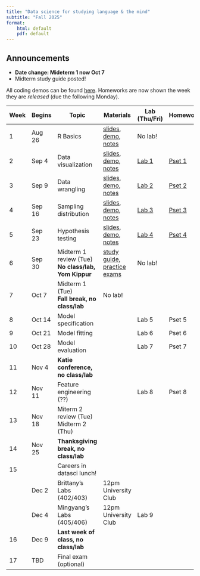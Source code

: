 ```yaml
---
title: "Data science for studying language & the mind"
subtitle: "Fall 2025"
format: 
    html: default
    pdf: default
---
```


::: {.callout-tip collapse="false"}
## Announcements

- **Date change: Mideterm 1 now Oct 7**
- Midterm study guide posted!
:::

All coding demos can be found [here](https://drive.google.com/drive/folders/1l9j6yEcL7rk6c6IUhKZOnRtO8lnsJx3O?usp=sharing). Homeworks are now shown the week they are *released* (due the following Monday). 

| Week | Begins |  Topic | Materials | Lab (Thu/Fri) | Homework  |
| -  | -- |  --- | ---- | --- | --- |
| 1 | Aug 26 | R Basics  | [slides](slides/r-basics.qmd), [demo](https://colab.research.google.com/drive/1Tv0Obx3hGCX9Zi956jI7_5SuRO5T95h8?usp=drive_link), [notes](notes/r-basics.qmd) | No lab! | |
| 2 | Sep 4 | Data visualization | [slides](slides/data-visualization.qmd), [demo](https://colab.research.google.com/drive/1eCKrIvYBn9-EoKAsh1_FWcRCVl5nLO7G?usp=sharing), [notes](notes/data-visualization.qmd) | [Lab 1](labs/lab-01.qmd) | [Pset 1](psets/pset-01.qmd) |
| 3 | Sep 9 | Data wrangling | [slides](slides/data-wrangling.qmd), [demo](https://colab.research.google.com/drive/11ncVhDIuxtrc_JXlLsEYO2G8mjEBGSQr?usp=sharing), [notes](notes/data-wrangling.qmd) |  [Lab 2](labs/lab-02.qmd) | [Pset 2](psets/pset-02.qmd) |
| 4 | Sep 16 | Sampling distribution | [slides](slides/sampling-distribution.qmd), [demo](https://colab.research.google.com/drive/11tKK1W1403-6Q2ug6-nmrfCGdo-25Rvr?usp=drive_link), [notes](notes/sampling-distribution.qmd) |  [Lab 3](labs/lab-03.qmd) | [Pset 3](psets/pset-03.qmd) | 
| 5 | Sep 23 | Hypothesis testing<br> | [slides](slides/hypothesis-testing.qmd), [demo](https://colab.research.google.com/drive/1VXypUt5Pc7Ti3x_hhqSYwyEV9CeqGsH-?usp=drive_link), [notes](notes/hypothesis-testing.qmd) | [Lab 4](labs/lab-04.qmd) | [Pset 4](psets/pset-04.qmd) |
| 6 | Sep 30 | Midterm 1 review (Tue)<br>**No class/lab, Yom Kippur** | [study guide](notes/exam-1-studyguide.qmd), [practice exams](https://drive.google.com/drive/folders/1FaF8Gn4dkvWEJxXSCwaXeO2Wk6mtmlOd?usp=drive_link) | No lab! |  |
| 7 | Oct 7 | Midterm 1 (Tue) <br>**Fall break, no class/lab** | No lab! | | 
| 8 | Oct 14 | Model specification | | Lab 5 | Pset 5 | 
| 9 | Oct 21 | Model fitting | | Lab 6 | Pset 6  | 
| 10 | Oct 28 | Model evaluation | | Lab 7 | Pset 7 |
| 11 | Nov 4 | **Katie conference, no class/lab** | | |  |
| 12 | Nov 11 | Feature engineering (??) | |  Lab 8 | Pset 8 | 
| 13 | Nov 18 | Miterm 2 review (Tue)<br>Midterm 2 (Thu) | | |   | 
| 14 | Nov 25 |**Thanksgiving break, no class/lab**  |    |
| 15 | | Careers in datasci lunch! | |   |  |
|  | Dec 2 | Brittany's Labs (402/403) | 12pm University Club  |   |  |
|  |  Dec 4  |Mingyang's Labs (405/406) | 12pm University Club  |  Lab 9 |  |
| 16 | Dec 9 | **Last week of class, no class/lab** |  |  |  |
| 17 | TBD | Final exam (optional) |

